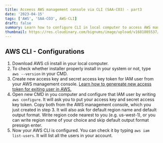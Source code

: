 ```yaml
---
title: Acceess AWS management console via CLI (SAA-CO3) - part3
date: '2023-04-15'
tags: ['AWS', 'SAA-CO3', AWS-CLI]
draft: false
summary: Learn how to configure CLI in local computer to access AWS management console via AWS CLI
thumbnail: https://res.cloudinary.com/bignums/image/upload/v1681805537/0_rOoDLEhfIFjWHz5a-740x397_slprzy.webp
---
```


## **AWS CLI - Configurations**

1. Download AWS cli install in your local computer.
2. To check whether installer properly install in your system or not, type `aws --version` in your CMD.
3. Create new access key and secret access key token for IAM user from your AWS management console. [Learn how to genereate new access token for exiting user in AWS.]() 
4. Open new CMD in you computer and configure that IAM user by writing `aws configure`. It will ask you to put your access key and secret access key token. Copy both from the AWS management console, which you just created in step 3. It will also ask for default region name and default output format. Write region code nearest to you (e.g. us-west-1), or you can write region name of your choice and skip default output format pressign enter. 
5. Now your AWS CLI is configured. You can check it by typing `aws iam list-users`. It will list all the users in your account. 

